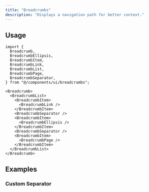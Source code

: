 ```yaml
---
title: "Breadcrumbs"
description: "Displays a navigation path for better context."
---
```


<Preview name="breadcrumbs-demo" />

## Usage

```tsx title="Imports"
import {
  Breadcrumb,
  BreadcrumbEllipsis,
  BreadcrumbItem,
  BreadcrumbLink,
  BreadcrumbList,
  BreadcrumbPage,
  BreadcrumbSeparator,
} from "@/components/ui/breadcrumbs";
```

```tsx title="Anatomy"
<Breadcrumb>
  <BreadcrumbList>
    <BreadcrumbItem>
      <BreadcrumbLink />
    </BreadcrumbItem>
    <BreadcrumbSeparator />
    <BreadcrumbItem>
      <BreadcrumbEllipsis />
    </BreadcrumbItem>
    <BreadcrumbSeparator />
    <BreadcrumbItem>
      <BreadcrumbPage />
    </BreadcrumbItem>
  </BreadcrumbList>
</Breadcrumb>
```

## Examples

### Custom Separator

<Preview name="breadcrumbs-custom-separator" />
<Preview name="breadcrumbs-custom-separator" />
